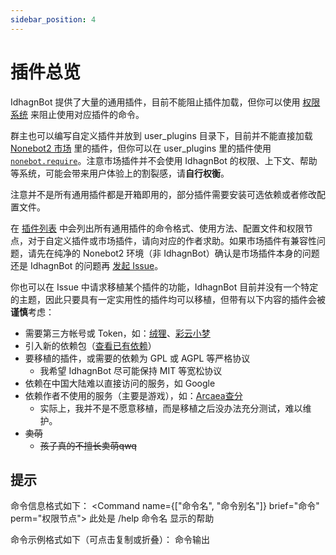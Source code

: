 ```yaml
---
sidebar_position: 4
---
```


# 插件总览
IdhagnBot 提供了大量的通用插件，目前不能阻止插件加载，但你可以使用 [权限系统](/docs/guide/concepts/permission) 来阻止使用对应插件的命令。

群主也可以编写自定义插件并放到 user_plugins 目录下，目前并不能直接加载 [Nonebot2 市场](https://v2.nonebot.dev/store) 里的插件，但你可以在 user_plugins 里的插件使用 [`nonebot.require`](https://v2.nonebot.dev/docs/api/plugin/load#require)。注意市场插件并不会使用 IdhagnBot 的权限、上下文、帮助等系统，可能会带来用户体验上的割裂感，请**自行权衡**。

注意并不是所有通用插件都是开箱即用的，部分插件需要安装可选依赖或者修改配置文件。

在 [插件列表](/docs/guide/plugins) 中会列出所有通用插件的命令格式、使用方法、配置文件和权限节点，对于自定义插件或市场插件，请向对应的作者求助。如果市场插件有兼容性问题，请先在纯净的 Nonebot2 环境（非 IdhagnBot）确认是市场插件本身的问题还是 IdhagnBot 的问题再 [发起 Issue](https://github.com/su226/IdhagnBot/issues)。

你也可以在 Issue 中请求移植某个插件的功能，IdhagnBot 目前并没有一个特定的主题，因此只要具有一定实用性的插件均可以移植，但带有以下内容的插件会被**谨慎**考虑：

* 需要第三方帐号或 Token，如：[绒狸](https://github.com/furleywolf/Furbot-Mirai)、[彩云小梦](https://github.com/MeetWq/nonebot-plugin-caiyunai)
* 引入新的依赖包（[查看已有依赖](https://github.com/su226/IdhagnBot/blob/main/pyproject.toml)）
* 要移植的插件，或需要的依赖为 GPL 或 AGPL 等严格协议
  * 我希望 IdhagnBot 尽可能保持 MIT 等宽松协议
* 依赖在中国大陆难以直接访问的服务，如 Google
* 依赖作者不使用的服务（主要是游戏），如：[Arcaea查分](https://github.com/SEAFHMC/nonebot-plugin-arcaeabot)
  * 实际上，我并不是不愿意移植，而是移植之后没办法充分测试，难以维护。
* ~~卖萌~~
  * ~~孩子真的不擅长卖萌qwq~~

## 提示

命令信息格式如下：
<Command name={["命令名", "命令别名"]} brief="命令" perm="权限节点">
此处是 /help 命令名 显示的帮助
</Command>

命令示例格式如下（可点击复制或折叠）：
<Example input="命令输入">
命令输出
</Example>
